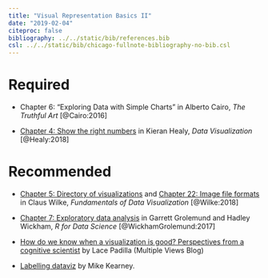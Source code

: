 ```yaml
---
title: "Visual Representation Basics II"
date: "2019-02-04"
citeproc: false
bibliography: ../../static/bib/references.bib
csl: ../../static/bib/chicago-fullnote-bibliography-no-bib.csl
---
```


# Required

- <i class="fas fa-book"></i> Chapter 6: "Exploring Data with Simple Charts" in Alberto Cairo, *The Truthful Art* [@Cairo:2016]

- <i class="fas fa-book"></i> [Chapter 4: Show the right numbers](http://socviz.co/groupfacettx.html) in Kieran Healy, *Data Visualization* [@Healy:2018]

# Recommended

- <i class="fas fa-book"></i> [Chapter 5: Directory of visualizations](https://serialmentor.com/dataviz/directory-of-visualizations.html) and [Chapter 22: Image file formats](https://serialmentor.com/dataviz/image-file-formats.html) in Claus Wilke, *Fundamentals of Data Visualization* [@Wilke:2018]

- <i class="fas fa-book"></i> [Chapter 7: Exploratory data analysis](https://r4ds.had.co.nz/exploratory-data-analysis.html) in Garrett Grolemund and Hadley Wickham, *R for Data Science* [@WickhamGrolemund:2017]

<!-- - <i class="fab fa-youtube"></i> Hans Rosling, ["200 Countries, 200 Years, 4 Minutes"](https://www.youtube.com/watch?v=jbkSRLYSojo) -->

- <i class="fas fa-external-link-square-alt"></i> [How do we know when a visualization is good? Perspectives from a cognitive scientist](https://medium.com/multiple-views-visualization-research-explained/how-do-we-know-when-a-visualization-is-good-c894b5194b62) by Lace Padilla (Multiple Views Blog)

- <i class="fas fa-external-link-square-alt"></i> [Labelling dataviz ](https://mikewk.com/post/2018-09-20-labelling-dataviz/) by Mike Kearney.

